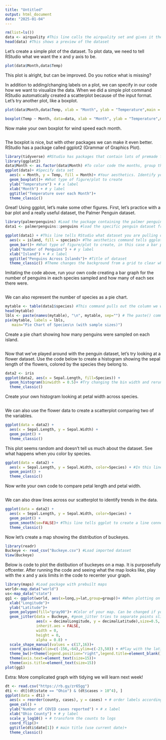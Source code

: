 ```yaml
---
title: "Untitled"
output: html_document
date: "2025-01-04"
---
```


```r
rm(list=ls())
data <- airquality #This line calls the airquality set and gives it the name "data"
head(data) #This shows a preview of the dataset
```

Let's create a simple plot of the dataset. To plot data, we need to tell RStudio what we want the x and y axis to be. 

```r
plot(data$Month,data$Temp)
```

This plot is alright, but can be improved. Do you notice what is missing?

In addition to adding/changing labels on a plot, we can specify in our code how we want to visualize the data. When we did a simple plot command RStudio automatically created a scatterplot because of the input format. Let's try another plot, like a boxplot.

```r
plot(data$Month,data$Temp, xlab = "Month", ylab = "Temperature",main = "Temperature over each Month")

boxplot(Temp ~ Month, data=data, xlab = "Month", ylab = "Temperature",main = "Temperature over each Month") #Notice the input for a boxplot is dependent~independent variable
```

Now make your own boxplot for wind speed each month.
```r

```

The boxplot is nice, but with other packages we can make it even better.
RStudio has a package called ggplot2 (Grammar of Graphics Plot). 

```r
library(tidyverse) #RStudio has packages that contain lots of premade functions that can help us with our analysis. To load a package, type library() and put the name of the package 
library(ggplot2)
data$Month <- as.factor(data$Month) #To color code the months, group the data points that belong to each month first.
ggplot(data)+ #Specify data set
  aes(x = Month, y = Temp, fill = Month)+ #Your aesthetics. Identify your x and y axis as well as how you want to color code.
  geom_boxplot()+ #What type of figure/plot to create
  ylab("Temperature") + # x label
  xlab("Month") + # y label
  ggtitle("Temperature over each Month")+
  theme_classic()
```


Great! Using ggplot, let's make some other figures. First, let's practice with a bar plot and a really useful dataset, the Palmer Penguin dataset.
```r
library(palmerpenguins) #Load the package containing the palmer penguin dataset
data1 <- palmerpenguins::penguins #load the specific penguin dataset from the package

ggplot(data1) + #This line tells RStudio what dataset you are pulling data from
  aes(x = island, fill = species)+ #The aesthetics command tells ggplot what variable from the dataset to plot on the x axis
  geom_bar()+ #What type of figure/plot to create, in this case a bar plot with geom_bar()
  ylab("Number of Penguins") + # y label
  xlab("Island") + # x label
  ggtitle("Penguins Across Islands")+ #Title of dataset
  theme_classic() #Theme changes the background from a grid to clear white. Feel free to explore how other themes (check Day 2 powerpoint for list of possible themes or look it up on your own)
```


Imitating the code above, run your own code creating a bar graph for the number of penguins in each species sampled and how many of each sex there were.
```r

```

We can also represent the number of species as a pie chart.

```r
mytable <- table(data1$species) #This command pulls out the column we will be making a pie chart with and makes it into a table format
head(mytable)
lbls <- paste(names(mytable), "\n", mytable, sep="") # The paste() command tells RStudio to combine strings of characters and/or numbers. First, we pull the names of the columns from the dataset mytable. Then the command "/n" attaches the number in the column to the name. We then put the dataset we are pulling the labels from, mytable, and what separates columns, in this case spaces, which are represented by sep = "".
pie(mytable, labels = lbls,
   main="Pie Chart of Species\n (with sample sizes)")
```

Create a pie chart showing how many penguins were sampled on each island.

```r

```

Now that we've played around with the penguin dataset, let's try looking at a flower dataset. Use the code below to create a histogram showing the sepal length of the flowers, colored by the species they belong to.

```r
data2 <- iris
ggplot(data2, aes(x = Sepal.Length, fill=Species)) +
  geom_histogram(binwidth = 0.5)+ #Try changing the bin width and rerunning the code to see how it changes your visualization. When deciding binwidths for your histograms, make sure to think about the range/length of your x axis.
  theme_classic()
```

Create your own histogram looking at petal width across species.

```r

```

We can also use the flower data to create a scatterplot comparing two of the variables.

```r
ggplot(data = data2) +
  aes(x = Sepal.Length, y = Sepal.Width) +
  geom_point() +
  theme_classic()

```

This plot seems random and doesn't tell us much about the dataset. See what happens when you color by species.

```r
ggplot(data = data2) +
  aes(x = Sepal.Length, y = Sepal.Width, color=Species) + #In this line we tell ggplot to color the points by the flower species
  geom_point() +
  theme_classic()
```

Now write your own code to compare petal length and petal width.

```r

```

We can also draw lines across our scatterplot to identify trends in the data.

```r
ggplot(data = data2) +
  aes(x = Sepal.Length, y = Sepal.Width, color=Species) +
  geom_point() +
  geom_smooth(se=FALSE)+ #This line tells ggplot to create a line connecting the points. se=FALSE tells ggplot not to show the standard error of the lines. If you change this to TRUE, it will show standard error on the graph for each line.
  theme_classic()
```


Now let's create a map showing the distribution of buckeyes.

```r
library(readr)
Buckeye <- read_csv("Buckeye.csv") #Load imported dataset
View(Buckeye)
```

Below is code to plot the distibution of buckeyes on a map. It is purposefully offcenter. After running the code and seeing what the map looks like, play with the x and y axis limits in the code to recenter your graph.

```r
library(maps) #Load package with prebuilt maps
world<-map_data("world") 
us<-map_data("state")
gg1 <- ggplot(world, aes(x=long,y=lat,group=group))+ #When plotting on a world map, always keep this line the same for ggplot. This will plot the first layer, the base of your map. We will plot the distribution of buckeyes, Aesculus glabra, on top.
  xlab("Longitude")+
  ylab("Latitude")+
  geom_polygon(fill="gray90")+ #Color of your map. Can be changed if you want.
  geom_jitter(data = Buckeye, #geom_jitter tries to separate points slightly rather than putting them on top of each other.
              aes(x = decimalLongitude, y = decimalLatitude),size=0.5,
              inherit.aes = FALSE,
              width = 0,
              height = 0, 
              alpha = 0.8) +
  scale_shape_manual(values = c(17,16))+
  coord_quickmap(xlim=c(-156,-64),ylim=c(-23,50)) + #Play with the latitude and longitude to make the graph more centered
  theme_bw()+theme(legend.position="right",legend.title=element_blank())+
  theme(axis.text=element_text(size=15))+
  theme(axis.title=element_text(size=15))
plot(gg1)
```


Extra: More complicated graph with tidying we will learn next week!

```r
dt <- read.csv("https://rb.gy/zr65gg")
dti <- dt[(dt$state == "Ohio") & (dt$cases > 10^4), ]
ggplot(data = dti) + 
  aes(x = reorder(county, cases), y = cases) + # order labels according to cases
  geom_col() +
  ylab("Number of COVID cases reported") + # x label
  xlab("Ohio County") + # y label
  scale_y_log10() + # transform the counts to logs
  coord_flip()+
  ggtitle(dti$date[1]) # main title (use current date)+
  theme_classic()
```

